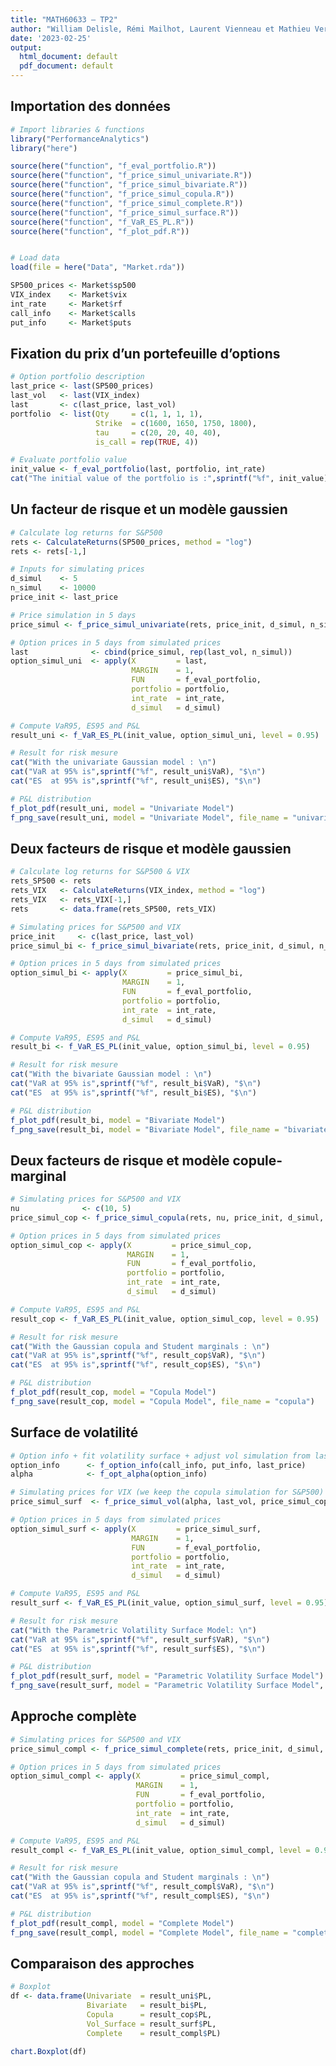 ---
title: "MATH60633 – TP2"
author: "William Delisle, Rémi Mailhot, Laurent Vienneau et Mathieu Verville"
date: '2023-02-25'
output:
  html_document: default
  pdf_document: default
---

## Importation des données

```{r}

# Import libraries & functions
library("PerformanceAnalytics")
library("here")

source(here("function", "f_eval_portfolio.R"))
source(here("function", "f_price_simul_univariate.R"))
source(here("function", "f_price_simul_bivariate.R"))
source(here("function", "f_price_simul_copula.R"))
source(here("function", "f_price_simul_complete.R"))
source(here("function", "f_price_simul_surface.R"))
source(here("function", "f_VaR_ES_PL.R"))
source(here("function", "f_plot_pdf.R"))


# Load data
load(file = here("Data", "Market.rda"))

SP500_prices <- Market$sp500  
VIX_index    <- Market$vix
int_rate     <- Market$rf
call_info    <- Market$calls
put_info     <- Market$puts
```

## Fixation du prix d'un portefeuille d'options

```{r}

# Option portfolio description
last_price <- last(SP500_prices)
last_vol   <- last(VIX_index)
last       <- c(last_price, last_vol)
portfolio  <- list(Qty     = c(1, 1, 1, 1),
                   Strike  = c(1600, 1650, 1750, 1800),
                   tau     = c(20, 20, 40, 40),
                   is_call = rep(TRUE, 4))

# Evaluate portfolio value
init_value <- f_eval_portfolio(last, portfolio, int_rate)
cat("The initial value of the portfolio is :",sprintf("%f", init_value), "$\n")
```

## Un facteur de risque et un modèle gaussien

```{r}

# Calculate log returns for S&P500
rets <- CalculateReturns(SP500_prices, method = "log")
rets <- rets[-1,]

# Inputs for simulating prices
d_simul    <- 5
n_simul    <- 10000
price_init <- last_price

# Price simulation in 5 days
price_simul <- f_price_simul_univariate(rets, price_init, d_simul, n_simul)

# Option prices in 5 days from simulated prices
last              <- cbind(price_simul, rep(last_vol, n_simul))
option_simul_uni  <- apply(X         = last, 
                           MARGIN    = 1, 
                           FUN       = f_eval_portfolio, 
                           portfolio = portfolio, 
                           int_rate  = int_rate, 
                           d_simul   = d_simul)

# Compute VaR95, ES95 and P&L
result_uni <- f_VaR_ES_PL(init_value, option_simul_uni, level = 0.95)

# Result for risk mesure
cat("With the univariate Gaussian model : \n")
cat("VaR at 95% is",sprintf("%f", result_uni$VaR), "$\n")
cat("ES  at 95% is",sprintf("%f", result_uni$ES), "$\n")
```

```{r}

# P&L distribution
f_plot_pdf(result_uni, model = "Univariate Model")
f_png_save(result_uni, model = "Univariate Model", file_name = "univariate_distribution")
```

## Deux facteurs de risque et modèle gaussien

```{r}

# Calculate log returns for S&P500 & VIX
rets_SP500 <- rets
rets_VIX   <- CalculateReturns(VIX_index, method = "log")
rets_VIX   <- rets_VIX[-1,]
rets       <- data.frame(rets_SP500, rets_VIX)

# Simulating prices for S&P500 and VIX
price_init     <- c(last_price, last_vol)
price_simul_bi <- f_price_simul_bivariate(rets, price_init, d_simul, n_simul) 

# Option prices in 5 days from simulated prices
option_simul_bi <- apply(X         = price_simul_bi, 
                         MARGIN    = 1, 
                         FUN       = f_eval_portfolio, 
                         portfolio = portfolio, 
                         int_rate  = int_rate, 
                         d_simul   = d_simul)

# Compute VaR95, ES95 and P&L
result_bi <- f_VaR_ES_PL(init_value, option_simul_bi, level = 0.95)

# Result for risk mesure
cat("With the bivariate Gaussian model : \n")
cat("VaR at 95% is",sprintf("%f", result_bi$VaR), "$\n")
cat("ES  at 95% is",sprintf("%f", result_bi$ES), "$\n")
```

```{r}

# P&L distribution
f_plot_pdf(result_bi, model = "Bivariate Model")
f_png_save(result_bi, model = "Bivariate Model", file_name = "bivariate_distribution")
```

## Deux facteurs de risque et modèle copule-marginal

```{r}

# Simulating prices for S&P500 and VIX
nu              <- c(10, 5)
price_simul_cop <- f_price_simul_copula(rets, nu, price_init, d_simul, n_simul)

# Option prices in 5 days from simulated prices
option_simul_cop <- apply(X         = price_simul_cop, 
                          MARGIN    = 1, 
                          FUN       = f_eval_portfolio, 
                          portfolio = portfolio, 
                          int_rate  = int_rate, 
                          d_simul   = d_simul)

# Compute VaR95, ES95 and P&L
result_cop <- f_VaR_ES_PL(init_value, option_simul_cop, level = 0.95)

# Result for risk mesure
cat("With the Gaussian copula and Student marginals : \n")
cat("VaR at 95% is",sprintf("%f", result_cop$VaR), "$\n")
cat("ES  at 95% is",sprintf("%f", result_cop$ES), "$\n")
```

```{r}

# P&L distribution
f_plot_pdf(result_cop, model = "Copula Model")
f_png_save(result_cop, model = "Copula Model", file_name = "copula")
```

## Surface de volatilité

```{r}

# Option info + fit volatility surface + adjust vol simulation from las method
option_info      <- f_option_info(call_info, put_info, last_price)
alpha            <- f_opt_alpha(option_info)

# Simulating prices for VIX (we keep the copula simulation for S&P500)
price_simul_surf  <- f_price_simul_vol(alpha, last_vol, price_simul_cop, portfolio, d_simul)

# Option prices in 5 days from simulated prices
option_simul_surf <- apply(X         = price_simul_surf, 
                           MARGIN    = 1, 
                           FUN       = f_eval_portfolio, 
                           portfolio = portfolio, 
                           int_rate  = int_rate, 
                           d_simul   = d_simul)

# Compute VaR95, ES95 and P&L
result_surf <- f_VaR_ES_PL(init_value, option_simul_surf, level = 0.95)

# Result for risk mesure
cat("With the Parametric Volatility Surface Model: \n")
cat("VaR at 95% is",sprintf("%f", result_surf$VaR), "$\n")
cat("ES  at 95% is",sprintf("%f", result_surf$ES), "$\n")

```

```{r}

# P&L distribution
f_plot_pdf(result_surf, model = "Parametric Volatility Surface Model")
f_png_save(result_surf, model = "Parametric Volatility Surface Model", file_name = "vol_surface")
```

## Approche complète

```{r}

# Simulating prices for S&P500 and VIX
price_simul_compl <- f_price_simul_complete(rets, price_init, d_simul, n_simul)

# Option prices in 5 days from simulated prices
option_simul_compl <- apply(X         = price_simul_compl, 
                            MARGIN    = 1, 
                            FUN       = f_eval_portfolio, 
                            portfolio = portfolio, 
                            int_rate  = int_rate, 
                            d_simul   = d_simul)

# Compute VaR95, ES95 and P&L
result_compl <- f_VaR_ES_PL(init_value, option_simul_compl, level = 0.95)

# Result for risk mesure
cat("With the Gaussian copula and Student marginals : \n")
cat("VaR at 95% is",sprintf("%f", result_compl$VaR), "$\n")
cat("ES  at 95% is",sprintf("%f", result_compl$ES), "$\n")

```

```{r}

# P&L distribution
f_plot_pdf(result_compl, model = "Complete Model")
f_png_save(result_compl, model = "Complete Model", file_name = "complete")
```

## Comparaison des approches

```{r}

# Boxplot
df <- data.frame(Univariate  = result_uni$PL,
                 Bivariate   = result_bi$PL,
                 Copula      = result_cop$PL,
                 Vol_Surface = result_surf$PL,
                 Complete    = result_compl$PL)

chart.Boxplot(df)
```
